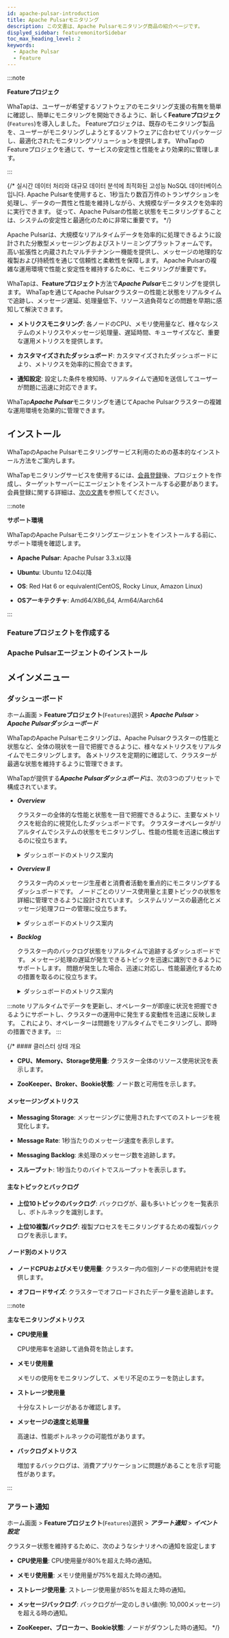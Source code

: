 ```yaml
---
id: apache-pulsar-introduction
title: Apache Pulsarモニタリング
description: この文書は、Apache Pulsarモニタリング商品の紹介ページです。
displyed_sidebar: featuremonitorSidebar
toc_max_heading_level: 2
keywords:
  - Apache Pulsar
  - Feature
---
```



:::note

**Featureプロジェク**<ScrollToLink anchor='feature-project' />

WhaTapは、ユーザーが希望するソフトウェアのモニタリング支援の有無を簡単に確認し、簡単にモニタリングを開始できるように、新しく**Featureプロジェク**(<code class='Features'>Features</code>)を導入しました。 Featureプロジェクは、既存のモニタリング製品を、ユーザーがモニタリングしようとするソフトウェアに合わせてリパッケージし、最適化されたモニタリングソリューションを提供します。 WhaTapのFeatureプロジェクを通じて、サービスの安定性と性能をより効果的に管理します。 

:::

{/* 실시간 데이터 처리와 대규모 데이터 분석에 최적화된 고성능 NoSQL 데이터베이스입니다. Apache Pulsarを使用すると、1秒当たり数百万件のトランザクションを処理し、データの一貫性と性能を維持しながら、大規模なデータタスクを効率的に実行できます。 従って、Apache Pulsarの性能と状態をモニタリングすることは、システムの安定性と最適化のために非常に重要です。 */}

Apache Pulsarは、大規模なリアルタイムデータを効率的に処理できるように設計された分散型メッセージングおよびストリーミングプラットフォームです。 高い拡張性と内蔵されたマルチテナンシー機能を提供し、メッセージの地理的な複製および持続性を通じて信頼性と柔軟性を保障します。 Apache Pulsarの複雑な運用環境で性能と安定性を維持するために、モニタリングが重要です。 

WhaTapは、**Featureプロジェクト**方法で***Apache Pulsar***モニタリングを提供します。 WhaTapを通じてApache Pulsarクラスターの性能と状態をリアルタイムで追跡し、メッセージ遅延、処理量低下、リソース過負荷などの問題を早期に感知して解決できます。 

- **メトリクスモニタリング**:  各ノードのCPU、メモリ使用量など、様々なシステムのメトリクスやメッセージ処理量、遅延時間、キューサイズなど、重要な運用メトリクスを提供します。 

- **カスタマイズされたダッシュボード**: カスタマイズされたダッシュボードにより、メトリクスを効率的に照会できます。

- **通知設定**: 設定した条件を検知時、リアルタイムで通知を送信してユーザーが問題に迅速に対応できます。

WhaTap***Apache Pulsar***モニタリングを通じてApache Pulsarクラスターの複雑な運用環境を効果的に管理できます。 

## インストール

WhaTapのApache Pulsarモニタリングサービス利用のための基本的なインストール方法をご案内します。 

WhaTapモニタリングサービスを使用するには、[会員登録](https://www.whatap.io/ja/signup/)後、プロジェクトを作成し、ターゲットサーバーにエージェントをインストールする必要があります。 会員登録に関する詳細は、[次の文書](../account/account-manage)を参照してください。 

:::note 

**サポート環境**<ScrollToLink anchor='apache-pulsar-supported-env' />

WhaTapのApache Pulsarモニタリングエージェントをインストールする前に、サポート環境を確認します。 

- **Apache Pulsar**: Apache Pulsar 3.3.x以降 

- **Ubuntu**: Ubuntu 12.04以降

- **OS**: Red Hat 6 or equivalent(CentOS, Rocky Linux, Amazon Linux)

- **OSアーキテクチャ**: Amd64/X86_64, Arm64/Aarch64

:::

### Featureプロジェクトを作成する


<CreateFeature />

### Apache Pulsarエージェントのインストール

<InstallFeature name='Apache Pulsarエージェントインストール' />

## メインメニュー

### ダッシューボード

ホーム画面 > **Featureプロジェクト**(<code class='Features'>Features</code>)選択 > ***Apache Pulsar*** > ***Apache Pulsarダッシューボード***

WhaTapのApache Pulsarモニタリングは、Apache Pulsarクラスターの性能と状態など、全体の現状を一目で把握できるように、様々なメトリクスをリアルタイムでモニタリングします。 各メトリクスを定期的に確認して、クラスターが最適な状態を維持するように管理できます。 

WhaTapが提供する***Apache Pulsarダッシュボード***は、次の3つのプリセットで構成されています。

- ***Overview*** 

  クラスターの全体的な性能と状態を一目で把握できるように、主要なメトリクスを総合的に視覚化したダッシュボードです。 クラスターオペレータがリアルタイムでシステムの状態をモニタリングし、性能の性能を迅速に検出するのに役立ちます。

  <details>
  <summary>ダッシュボードのメトリクス案内</summary>

  ##### ダッシュボード上段の要約情報

  - ***CPU***: クラスターで使用中のCPU コア数を表示します。

  - ***Memory***: クラスターで使用されている総メモリ容量と現在のメモリ使用量を示します。

  - ***ZooKeeper***: 現在運用中のZooKeeperインスタンスの数と可用ステータスを表示します。

  - ***Broker***: 有効なブローカーの数とステータスを表示します。

  - ***Bookies***: Apache Pulsarで使用するBookKeeperノード(Bookies)の数とステータスを示します。

  - ***Broker Storage Size***: ブローカーに保存されているデータの総容量を示します。

  - ***Backlog***: 未処理のメッセージの合計サイズを表示することで、メッセージ処理の遅延ステータスを把握できます。

  ##### 性能グラフ

  - ***Messaging Storage***: 時間に応じたメッセージストレージの使用量を表示して、ストレージ容量の変動性を追跡します。

  - ***Message Rate(msg/s)***: 1秒当たりに処理されるメッセージの数をグラフ化し、クラスターのメッセージ処理速度をモニタリングします。

  - ***Messaging Backlog***: 時間の経過とともに処理されず待機中のメッセージの数を視覚化し、メッセージの処理遅延を迅速に把握できます。

  - ***Throughput(bytes/s)***: 1秒当たりに処理されたデータの量を示し、クラスターのデータ処理能力を評価します。

  - ***Replication Backlog***: 他のデータセンターに複製されず待機しているメッセージの数を示します。

  - ***Replication Throughput***: データの複製プロセスで1秒当たりに処理されるデータ量を示します。

  - ***Replication Rate***: 複製メッセージの送信速度を示します。

  - ***Subscription Unacked Messages***: 購読されたメッセージのうち、まだ確認されていない(Unacked) メッセージの数を示します。

  ##### 上位10項目のバックログ

  - ***Top 10 topics backlog***: バックログが最も多い上位10個のトピックを一覧表示することで、メッセージ遅延の原因を分析できます。

  - ***Top 10 Replication Backlog***: 複製バックログが最も多い上位10項目を一覧表示することで、複製遅延の問題を把握できます。

  </details>

- ***Overview II***

  クラスター内のメッセージ生産者と消費者活動を重点的にモニタリングするダッシュボードです。 ノードごとのリソース使用量と主要トピックの状態を詳細に管理できるように設計されています。 システムリソースの最適化とメッセージ処理フローの管理に役立ちます。

  <details>
  <summary>ダッシュボードのメトリクス案内</summary>

  - ***Consumers Count***: 現在クラスターで有効になっているコンシューマー数をリアルタイムで表示し、メッセージ消費活動をモニタリングし、コンシューマーの数の変動がシステムに与える影響を分析できます。

  - ***Producers Count***: 現在クラスターで活性化されたプロデューサーの数をリアルタイムで表示し、メッセージの生産活動をモニタリングし、プロデューサー数の変化がメッセージの生産速度に与える影響を分析できます。

  - ***Messages In***: クラスターに引き込まれるメッセージの数を時間とともに表示し、メッセージの引き込み速度をモニタリングしてシステムの負荷を予測し、トラフィックの変動を把握するのに役立ちます。

  - ***Subscriptions Count***: クラスターでな有効化された購読数をリアルタイムで表示し、購読数の増減がシステムメッセージの処理に与える影響を分析する時に役立ちます。

  - ***Offloaded Size***: クラスターでディスクにオフロードされたデータのサイズを示し、データの保存効率を評価し、長期的な保存スペースの管理に活用できます。

  - ***Bytes In***: クラスターに引き込まれるデータのサイズをリアルタイムで表示し、データの引き込み速度をモニタリングして、システムの性能とネットワーク負荷を管理するのに役立ちます。

  - ***Node CPU***(Node CPU使用率): クラスター内の各ノードのCPU使用率をグラフで表示し、ノードごとの性能をモニタリングし、リソースの分配を最適化できます。

  - ***Node Memory Used %***(Node Memory使用率): クラスター内の各ノードのメモリ使用率をリアルタイムで表示し、メモリ使用状況をモニタリングして性能の低下を予防できます。

  - ***Top 10 Topics Unacked***: まだ確認されていない(Unacked) メッセージの多い上位10個のトピックを一覧表示し、特定のトピックでメッセージの確認遅延の原因を把握して問題を解決するのに役立ちます。

  - ***Top 10 Topics Storage***: ストレージ容量を最も多く占めている上位10個のトピックを一覧表示し、特定のトピックが占めるストレージ容量を分析して、効率的なデータ管理をサポートします。

  </details>

- ***Backlog***

  クラスター内のバックログ状態をリアルタイムで追跡するダッシュボードです。 メッセージ処理の遅延が発生できるトピックを迅速に識別できるようにサポートします。 問題が発生した場合、迅速に対応し、性能最適化するための措置を取るのに役立ちます。

  <details>
  <summary>ダッシュボードのメトリクス案内</summary>

  - ***Pulsar Backlog***: 特定のトピックで処理されずに待機しているメッセージの数を時間によって視覚化します。 システムの処理能力を超えた時に発生するバックログ状態をリアルタイムでモニタリングし、問題を早期に発見して対応できます。

  - ***Top 20 Backlog Topics***: バックログが最も多い上位20個のトピックを一覧表示します。 各トピックで処理されずに待機しているメッセージ数を表示することで、問題のトピックを迅速に把握し、リソースに集中できます。

  - ***Recently***(최근 메시지 수): 各トピックの横の***Recently***カラムは、最近発生したバックログメッセージの数を示します。 最近のバックログの状態を明確に理解し、即時の対応が必要なトピックを識別するのに役立ちます。

  </details>

:::note
リアルタイムでデータを更新し、オペレーターが即座に状況を把握できるようにサポートし、クラスターの運用中に発生する変動性を迅速に反映します。 これにより、オペレーターは問題をリアルタイムでモニタリングし、即時の措置できます。
:::

{/* #### 클러스터 상태 개요

- **CPU、Memory、Storage使用量**: クラスター全体のリソース使用状況を表示します。

- **ZooKeeper、Broker、Bookie状態**: ノード数と可用性を示します。

#### メッセージングメトリクス

- **Messaging Storage**: メッセージングに使用されたすべてのストレージを視覚化します。

- **Message Rate**: 1秒当たりのメッセージ速度を表示します。

- **Messaging Backlog**: 未処理のメッセージ数を追跡します。

- **スループット**: 1秒当たりのバイトでスループットを表示します。

#### 主なトピックとバックログ

- **上位10トピックのバックログ**: バックログが、最も多いトピックを一覧表示し、ボトルネックを識別します。

- **上位10複製バックログ**: 複製プロセスをモニタリングするための複製バックログを表示します。

#### ノード別のメトリクス

- **ノードCPUおよびメモリ使用量**: クラスター内の個別ノードの使用統計を提供します。

- **オフロードサイズ**: クラスターでオフロードされたデータ量を追跡します。

:::note 

**主なモニタリングメトリクス**

- **CPU使用量**

  CPU使用率を追跡して過負荷を防止します。

- **メモリ使用量**

  メモリの使用をモニタリングして、メモリ不足のエラーを防止します。

- **ストレージ使用量**

  十分なストレージがあるか確認します。

- **メッセージの速度と処理量**

  高速は、性能ボトルネックの可能性があります。

- **バックログメトリクス**

  増加するバックログは、消費アプリケーションに問題があることを示す可能性があります。

:::

### アラート通知

ホーム画面 > **Featureプロジェクト**(<code class='Features'>Features</code>)選択 > ***アラート通知*** > ***イベント設定***

クラスター状態を維持するために、次のようなシナリオへの通知を設定します

- **CPU使用量**: CPU使用量が80%を超えた時の通知。

- **メモリ使用量**: メモリ使用量が75%を超えた時の通知。

- **ストレージ使用量**: ストレージ使用量が85%を超えた時の通知。

- **メッセージバックログ**: バックログが一定のしきい値(例: 10,000メッセージ)を超える時の通知。

- **ZooKeeper、ブローカー、Bookie状態**: ノードがダウンした時の通知。 */}
